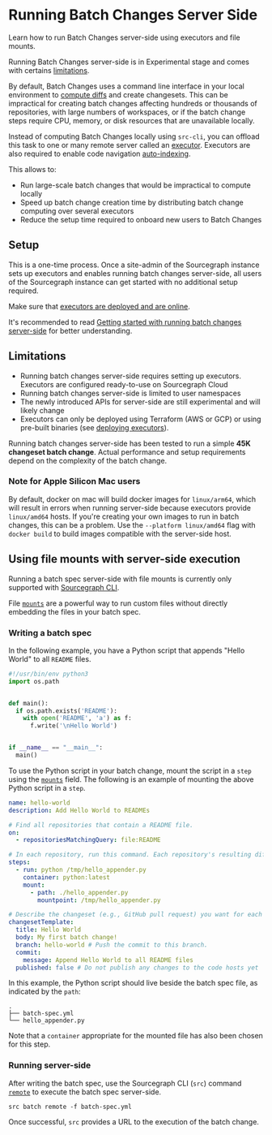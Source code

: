 # Running Batch Changes Server Side

<p className="subtitle">Learn how to run Batch Changes server-side using executors and file mounts.</p>

<Callout type="info">Running Batch Changes server-side is in Experimental stage and comes with certains [limitations](#limitations).</Callout>

By default, Batch Changes uses a command line interface in your local environment to [compute diffs](/batch-changes/how-src-executes-a-batch-spec) and create changesets. This can be impractical for creating batch changes affecting hundreds or thousands of repositories, with large numbers of workspaces, or if the batch change steps require CPU, memory, or disk resources that are unavailable locally.

Instead of computing Batch Changes locally using `src-cli`, you can offload this task to one or many remote server called an [executor](/admin/executors/deploy_executors). Executors are also required to enable code navigation [auto-indexing](/code-search/code-navigation/auto_indexing).

This allows to:

- Run large-scale batch changes that would be impractical to compute locally
- Speed up batch change creation time by distributing batch change computing over several executors
- Reduce the setup time required to onboard new users to Batch Changes

## Setup

This is a one-time process. Once a site-admin of the Sourcegraph instance sets up executors and enables running batch changes server-side, all users of the Sourcegraph instance can get started with no additional setup required.

Make sure that [executors are deployed and are online](/admin/executors/deploy_executors).

<Callout type="tip">It's recommended to read [Getting started with running batch changes server-side](/batch-changes/server-side) for better understanding.</Callout>

## Limitations

- Running batch changes server-side requires setting up executors. Executors are configured ready-to-use on Sourcegraph Cloud
- Running batch changes server-side is limited to user namespaces
- The newly introduced APIs for server-side are still experimental and will likely change
- Executors can only be deployed using Terraform (AWS or GCP) or using pre-built binaries (see [deploying executors](/admin/executors/deploy_executors)).

Running batch changes server-side has been tested to run a simple **45K changeset batch change**. Actual performance and setup requirements depend on the complexity of the batch change.

### Note for Apple Silicon Mac users

By default, docker on mac will build docker images for `linux/arm64`, which will result in errors when running server-side because executors provide `linux/amd64` hosts. If you're creating your own images to run in batch changes, this can be a problem. Use the `--platform linux/amd64` flag with `docker build` to build images compatible with the server-side host.

## Using file mounts with server-side execution

<Callout type="note">Running a batch spec server-side with file mounts is currently only supported with [Sourcegraph CLI](https://github.com/sourcegraph/src-cli).</Callout>

File [`mounts`](/batch-changes/batch-spec-yaml-reference#stepsmount) are a powerful way to run custom files without directly embedding the files in your batch spec.

### Writing a batch spec

In the following example, you have a Python script that appends "Hello World" to all `README` files.

```python
#!/usr/bin/env python3
import os.path


def main():
  if os.path.exists('README'):
    with open('README', 'a') as f:
      f.write('\nHello World')


if __name__ == "__main__":
  main()
```

To use the Python script in your batch change, mount the script in a `step` using the [`mounts`](/batch-changes/batch-spec-yaml-reference#stepsmount) field. The following is an example of mounting
the above Python script in a `step`.

```yaml
name: hello-world
description: Add Hello World to READMEs

# Find all repositories that contain a README file.
on:
  - repositoriesMatchingQuery: file:README

# In each repository, run this command. Each repository's resulting diff is captured.
steps:
  - run: python /tmp/hello_appender.py
    container: python:latest
    mount:
      - path: ./hello_appender.py
        mountpoint: /tmp/hello_appender.py

# Describe the changeset (e.g., GitHub pull request) you want for each repository.
changesetTemplate:
  title: Hello World
  body: My first batch change!
  branch: hello-world # Push the commit to this branch.
  commit:
    message: Append Hello World to all README files
  published: false # Do not publish any changes to the code hosts yet
```

In this example, the Python script should live beside the batch spec file, as indicated by the `path`:

```text
.
├── batch-spec.yml
└── hello_appender.py
```

Note that a `container` appropriate for the mounted file has also been chosen for this step.

### Running server-side

After writing the batch spec, use the Sourcegraph CLI (`src`) command [`remote`](/cli/references/batch/remote) to execute the batch spec server-side.

```shell
src batch remote -f batch-spec.yml
```

Once successful, `src` provides a URL to the execution of the batch change.

<QuickLinks>
<QuickLink title="Debug Batch Changes Server Side" icon='lightbulb' href="/batch-changes/troubleshooting#debug-running-batch-changes-server-side" description="Learn how to debug running batch changes server side." />
<QuickLink title="Server Side FAQs" icon='presets' href="/batch-changes/faq#running-batch-change-server-side" description="Some frequently asked questions about running batch changes server side." />
</QuickLinks>
